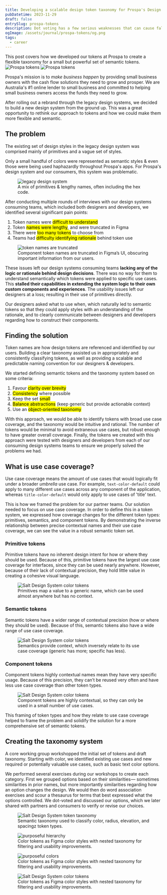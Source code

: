 ```yaml
---
title: Developing a scalable design token taxonomy for Prospa's Design System
pubDatetime: 2023-11-29
draft: false
entrySlug: prospa-tokens
description: Dot voting has a few serious weaknesses that can cause false or misleading results.
ogImage: /assets/journal/prospa-tokens/og.png
tags:
  - career
---
```



<span class='text-lg '>
	This post covers how we developed our tokens at Prospa to create a flexible taxonomy for a small
	but powerful set of semantic tokens.
</span>

<Image src={featureImage} className='superwide hidden md:block' alt='Prospa tokens' />
<Image src={featureImageSm} className='wide md:hidden' alt='Prospa tokens' />

Prospa's mission is to _make business happen_ by providing small business owners with the cash flow solutions
they need to grow and prosper. We are Australia's #1 online lender to small business and committed to
helping small business owners access the funds they need to grow.

After rolling out a rebrand through the legacy design systems, we decided to build a new design system from the ground up. This was a great opportunity to rethink our approach to tokens and how we could make them more flexible and semantic.

## The problem

The existing set of design styles in the legacy design system was comprised mainly of primitives and a vague set of styles.

Only a small handful of colors were represented as semantic styles & even those were being used haphazardly throughout Prospa's apps. For Prospa's design system and our consumers, this system was problematic.

<figure>
	<Image src={problem} alt='legacy design system' />
	<figcaption>A mix of primitives & lengthy names, often including the hex code.</figcaption>
</figure>

After conducting multiple rounds of interviews with our design systems consuming teams, which included both designers and developers, we identified several significant pain points:

1. Token names were <mark>difficult to understand</mark>
1. Token <mark>names were lengthy</mark>, and were truncated in Figma
1. There were <mark>too many tokens</mark> to choose from
1. Teams had <mark>difficulty identifying rationale</mark> behind token use

<figure>
	<Image src={truncated} alt='token names are truncated' />
	<figcaption>
		Component token names are truncated in Figma’s UI, obscuring important information from our
		users.
	</figcaption>
</figure>

These issues left our design systems consuming teams **lacking any of the logic or rationale behind design decisions**. There was no way for them to understand semantically which tokens were applied to specific use cases. This **stalled their capabilities in extending the system logic to their own custom components and experiences**. The usability issues left our designers at a loss; resulting in their use of primitives directly.

Our designers asked what to use when, which naturally led to semantic tokens so that they could apply styles with an understanding of the rationale, and to clearly communicate between designers and developers regarding how to construct their components.

## Finding the solution

Token names are how design tokens are referenced and identified by our users. Building a clear taxonomy assisted us in appropriately and consistently classifying tokens, as well as providing a scalable and predictable naming convention for our designers & developers.

We started defining semantic tokens and the taxonomy system based on some criteria:

1. Favour <mark>clarity over brevity</mark>
1. <mark>Consistency</mark> where possible
1. Keep the set <mark>small</mark>
1. <mark>Balance abstractions</mark> (keep generic but provide actionable context)
1. Use an <mark>object-oriented taxonomy</mark>

With this approach, we would be able to identify tokens with broad use case coverage, and the taxonomy would be intuitive and rational. The number of tokens would be minimal to avoid extraneous use cases, but robust enough to have greater overall coverage. Finally, the tokens we created with this approach were tested with designers and developers from each of our consuming design systems teams to ensure we properly solved the problems we had.

## What is use case coverage?

Use case coverage means the amount of use cases that would logically fit under a broader _umbrella_ use case. For example, `text-color-default` could apply to many different use cases across any component of the application, whereas `title-color-default` would only apply to use cases of 'title' text.

This is how we framed the problem for our partner teams. Our solution needed to focus on use case coverage. In order to define this in a token system, we expressed how coverage changes for the different token types: primitives, semantics, and component tokens. By demonstrating the inverse relationship between precise contextual names and their use case coverage, we can see the value in a robust semantic token set.

### Primitive tokens

Primitive tokens have no inherent design intent for how or where they should be used. Because of this, primitive tokens have the largest use case coverage for interfaces, since they can be used nearly anywhere. However, because of their lack of contextual precision, they hold little value in creating a cohesive visual language.

<figure>
	<Image src={coveragePrimitive} alt='Salt Design System color tokens' class='mb-8' />
	<figcaption>
		Primitives map a value to a generic name, which can be used almost anywhere but has no context.
	</figcaption>
</figure>

### Semantic tokens

Semantic tokens have a wider range of contextual precision (how or where they should be used). Because of this, semantic tokens also have a wide range of use case coverage.

<figure>
	<Image src={coverageSemantic} alt='Salt Design System color tokens' class='mb-8' />
	<figcaption>
		Semantics provide context, which inversely relate to its use case coverage (generic has more;
		specific has less).
	</figcaption>
</figure>

### Component tokens

Component tokens highly contextual names mean they have very specific usage. Because of this precision, they can’t be reused very often and have less use case coverage than other token types.

<figure>
	<Image src={coverageComponent} alt='Salt Design System color tokens' class='mb-8' />
	<figcaption>
		Component tokens are highly contextual, so they can only be used in a small number of use cases.
	</figcaption>
</figure>

This framing of token types and how they relate to use case coverage helped to frame the problem and solidify the solution for a more comprehensive set of semantic tokens.

## Creating the taxonomy system

A core working group workshopped the initial set of tokens and draft taxonomy. Starting with color, we identified existing use cases and new required or potentially valuable use cases, such as basic text color options.

We performed several exercises during our workshops to create each category. First we grouped options based on their similarities — sometimes similarities in prior names, but more importantly similarities regarding how an option changes the design. We would then do word association exercises and scour a thesaurus for terms that best expressed what the options controlled. We dot-voted and discussed our options, which we later shared with partners and consumers to verify or revise our choices.

<figure>
	<Image src={taxonomy} alt='Salt Design System token taxonomy' />
	<figcaption>
		Semantic taxonomy used to classify color, radius, elevation, and spacingz token types.
	</figcaption>
</figure>
<figure>
	<Image src={hierarchy} alt='purposeful hierarchy' />
	<figcaption>
		Color tokens as Figma color styles with nested taxonomy for filtering and usability
		improvements.
	</figcaption>
</figure>

<figure>
	<Image src={meaning} alt='purposeful colors' />
	<figcaption>
		Color tokens as Figma color styles with nested taxonomy for filtering and usability
		improvements.
	</figcaption>
</figure>

<figure>
	<Image src={saltColors} alt='Salt Design System color tokens' />
	<figcaption>
		Color tokens as Figma color styles with nested taxonomy for filtering and usability
		improvements.
	</figcaption>
</figure>
